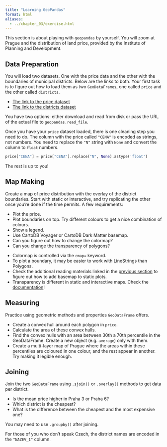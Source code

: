 ```yaml
---
title: "Learning GeoPandas"
format: html
aliases:
  - ../chapter_03/exercise.html
---
```


This section is about playing with `geopandas` by yourself. You will zoom at Prague and
the distribution of land price, provided by the Institute of Planning and Development.

## Data Preparation

You will load two datasets. One with the price data and the other with the boundaries of
municipal districts. Below are the links to both. Your first task is to figure out how
to load them as two `GeoDataFrames`, one called `price` and the other called `districts`.

- [The link to the price dataset](https://martinfleischmann.net/sds/geographic_data/data/SED_CenovaMapa_p_shp.zip)
- [The link to the districts dataset](https://martinfleischmann.net/sds/geographic_data/data/MAP_MESTSKECASTI_P_shp.zip)

::: {.callout-tip collapse="true"}
You have two options: either download and read from disk or pass the URL of the actual file to `geopandas.read_file`.
:::


Once you have your `price` dataset loaded, there is one cleaning step you need to do. The column with the price called
`"CENA"` is encoded as strings, not numbers. You need to replace the `"N"` string with `None` and convert the column
to `float` numbers.

```py
price["CENA"] = price["CENA"].replace("N", None).astype('float')
```
The rest is up to you!

## Map Making

Create a map of price distribution with the overlay of the district boundaries. Start with
static or interactive, and try replicating the other once you're done if the time
permits. A few requirements:

- Plot the price.
- Plot boundaries on top. Try different colours to get a nice combination of colours.
- Show a legend.
- Use CartoDB Voyager or CartoDB Dark Matter basemap.
- Can you figure out how to change the colormap?
- Can you change the transparency of polygons?

::: {.callout-tip collapse="true"}
- Colormap is controlled via the `cmap=` keyword.
- To plot a boundary, it may be easier to work with LineStrings than Polygons.
- Check the additional reading materials linked in the [previous section](hands_on.qmd) to figure out how to add basemap to static plots.
- Transparency is different in static and interactive maps. Check the [documentation](https://geopandas.org/en/stable/docs/reference/api/geopandas.GeoDataFrame.explore.html#geopandas.GeoDataFrame.explore)!
:::

## Measuring

Practice using geometric methods and properties `GeoDataFrame` offers.

- Create a convex hull around each polygon in `price`.
- Calculate the area of these convex hulls.
- Find the convex hulls with an area between 30th a 70th percentile in the GeoDataFrame. Create a new object (e.g. `average`) only with them.
- Create a multi-layer map of Prague where the areas within these percentiles are coloured in one colour, and the rest appear in another. Try making it legible enough.


## Joining

Join the two `GeoDataFrame` using `.sjoin()` or `.overlay()` methods to get data per district.

- Is the mean price higher in Praha 3 or Praha 6?
- Which district is the cheapest?
- What is the difference between the cheapest and the most expensive one?


::: {.callout-tip collapse="true"}
You may need to use `.groupby()` after joining.

For those of you who don't speak Czech, the district names are encoded in the `"NAZEV_1"` column.
:::